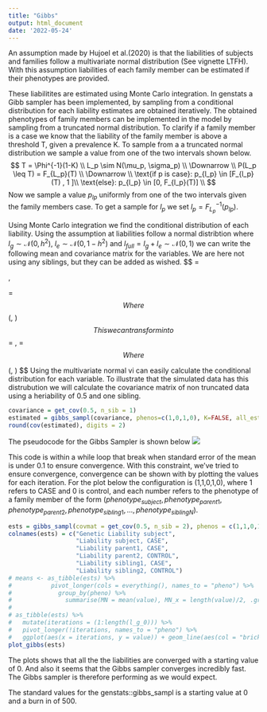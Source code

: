 ```yaml
---
title: "Gibbs"
output: html_document
date: '2022-05-24'
---
```



An assumption made by Hujoel et al.(2020) is that the liabilities of subjects and families follow a multivariate normal distribution (See vignette LTFH). With this assumption liabilities of each family member can be estimated if their phenotypes are provided. 

These liabilitites are estimated using Monte Carlo integration. In genstats a Gibb sampler has been implemented, by sampling from a conditional distribution for each liability estimates are obtained iteratively. The obtained phenotypes of family members can be implemented in the model by sampling from a truncated normal distribution.
To clarify if a family member is a case we know that the liability of the family member is above a threshold T, given a prevalence K. To sample from a a truncated normal distribution we sample a value from one of the two intervals shown below.
$$
T = \Phi^{-1}(1-K) \\
L_p \sim N(\mu_p, \sigma_p) \\
\Downarrow
\\
P(L_p \leq T) = F_{L_p}(T) \\
\Downarrow
\\
\text{if p is case}: p_{l_p} \in [F_{l_p}(T) , 1 ]\\
\text{else}: p_{l_p} \in [0, F_{l_p}(T)] \\
$$
Now we sample a value $p_{lp}$ uniformly from one of the two intervals given the family members case. To get a sample for $l_p$ we set $l_p = F_{L_p}^{-1}(p_{lp})$.

Using Monte Carlo integration we find the conditional distribution of each liability. Using the assumption at liabilities follow a normal distribtion where $l_g\sim\mathcal{N}(0,h^2)$, $l_e\sim\mathcal{N}(0,1-h^2)$ and $l_{full} = l_g+l_e \sim\mathcal{N}(0,1)$ we can write the following mean and covariance matrix for the variables. We are here not using any siblings, but they can be added as wished.
$$
\mu =
\begin{pmatrix}
0 \\
0 \\
0 \\
0
\end{pmatrix}, \quad

\Sigma = 
\begin{pmatrix}
1-h^{2} & 0 & 0 & 0 \\
0 & h^{2} & \frac{h^{2}}{2} & \frac{h^{2}}{2} \\
0 & \frac{h^{2}}{2} & 1 & 0 \\
0 & \frac{h^{2}}{2} & 0 & 1
\end{pmatrix}
$$
Where
$$
\begin{pmatrix}
l_{c} \\
l_{g} \\
l_{p_{1}} \\
l_{p_{2}}
\end{pmatrix} \sim \mathcal{N}\left(\mu,\Sigma
\right)
$$
This we can transform into
$$
\overline{\mu} =
\begin{pmatrix}
0 \\
0 \\
0 \\
0
\end{pmatrix}, \quad
\overline{\Sigma} = 
\begin{pmatrix}
h^{2} & h^{2} & \frac{h^{2}}{2} & \frac{h^{2}}{2} \\
h^{2} & 1 & \frac{h^{2}}{2} & \frac{h^{2}}{2} \\
\frac{h^{2}}{2} & \frac{h^{2}}{2} & 1 & 0 \\
\frac{h^{2}}{2} & \frac{h^{2}}{2} & 0 & 1
\end{pmatrix}

$$
Where
$$
\begin{pmatrix}
l_{g} \\
l_{g}+l_e \\
l_{p_{1}} \\
l_{p_{2}}
\end{pmatrix} \sim \mathcal{N}\left(\overline{\mu},\overline{\Sigma}
\right)
$$
Using the multivariate normal vi can easily calculate the conditional distribution for each variable. To illustrate that the simulated data has this distrubution we will calculate the covariance matrix of non truncated data using a heriability of 0.5 and one sibling.

```r
covariance = get_cov(0.5, n_sib = 1)
estimated = gibbs_sampl(covariance, phenos=c(1,0,1,0), K=FALSE, all_est = TRUE)
round(cov(estimated), digits = 2)
```


The pseudocode for the Gibbs Sampler is shown below
![](Pseudocode.png)

This code is within a while loop that break when standard error of the mean is under 0.1 to ensure convergence.
With this constraint, we've tried to ensure convergence, convergence can be shown with by plotting the values for each iteration.
For the plot below the configuration is (1,1,0,1,0), where 1 refers to CASE and 0 is control, and each number refers to the phenotype of a family member of the form $(phenotype_{subject}, phenotype_{parent1}, phenotype_{parent2}, phenotype_{sibling1}, ...,phenotype_{siblingN})$.
```r
ests = gibbs_sampl(covmat = get_cov(0.5, n_sib = 2), phenos = c(1,1,0,1,0), K = 0.05, start_run = 500, all_est = TRUE)
colnames(ests) = c("Genetic Liability subject",
                   "Liability subject, CASE",
                   "Liability parent1, CASE",
                   "Liability parent2, CONTROL",
                   "Liability sibling1, CASE",
                   "Liability sibling2, CONTROL")
# means <- as_tibble(ests) %>%
#           pivot_longer(cols = everything(), names_to = "pheno") %>%
#             group_by(pheno) %>%
#               summarise(MN = mean(value), MN_x = length(value)/2, .groups = "keep")
# 
# as_tibble(ests) %>%
#   mutate(iterations = (1:length(l_g_0))) %>%
#   pivot_longer(!iterations, names_to = "pheno") %>%
#   ggplot(aes(x = iterations, y = value)) + geom_line(aes(col = "brick")) + geom_hline(data = means, aes(yintercept = MN)) + facet_wrap(~pheno) + geom_label(data = means, aes(x = MN_x, label=round(MN,digits = 3), y=MN -0.1), size = 2.5, vjust = "top")
plot_gibbs(ests)
```
The plots shows that all the the liabilities are converged with a starting value of 0. And also it seems that the Gibbs sampler converges incredibly fast. The Gibbs sampler is therefore performing as we would expect.

The standard values for the genstats::gibbs_sampl is a starting value at 0 and a burn in of 500.






